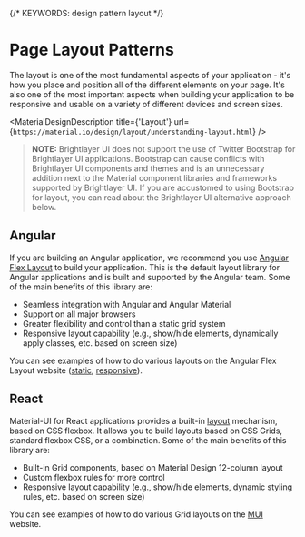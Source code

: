 
{/* KEYWORDS: design pattern layout */}

# Page Layout Patterns

<ImageGrid regularWidth images={[LayoutBanner]} />

The layout is one of the most fundamental aspects of your application - it's how you place and position all of the different elements on your page. It's also one of the most important aspects when building your application to be responsive and usable on a variety of different devices and screen sizes.

<MaterialDesignDescription title={'Layout'} url={`https://material.io/design/layout/understanding-layout.html`} />

> **NOTE:** Brightlayer UI does not support the use of Twitter Bootstrap for Brightlayer UI applications. Bootstrap can cause conflicts with Brightlayer UI components and themes and is an unnecessary addition next to the Material component libraries and frameworks supported by Brightlayer UI. If you are accustomed to using Bootstrap for layout, you can read about the Brightlayer UI alternative approach below.

## Angular

If you are building an Angular application, we recommend you use [Angular Flex Layout](https://github.com/angular/flex-layout) to build your application. This is the default layout library for Angular applications and is built and supported by the Angular team. Some of the main benefits of this library are:

-   Seamless integration with Angular and Angular Material
-   Support on all major browsers
-   Greater flexibility and control than a static grid system
-   Responsive layout capability (e.g., show/hide elements, dynamically apply classes, etc. based on screen size)

You can see examples of how to do various layouts on the Angular Flex Layout website ([static](https://tburleson-layouts-demos.firebaseapp.com/#/docs), [responsive](https://tburleson-layouts-demos.firebaseapp.com/#/responsive)).

## React

Material-UI for React applications provides a built-in [layout](https://mui.com/guides/responsive-ui/) mechanism, based on CSS flexbox. It allows you to build layouts based on CSS Grids, standard flexbox CSS, or a combination. Some of the main benefits of this library are:

-   Built-in Grid components, based on Material Design 12-column layout
-   Custom flexbox rules for more control
-   Responsive layout capability (e.g., show/hide elements, dynamic styling rules, etc. based on screen size)

You can see examples of how to do various Grid layouts on the [MUI](https://mui.com/components/grid/) website.
